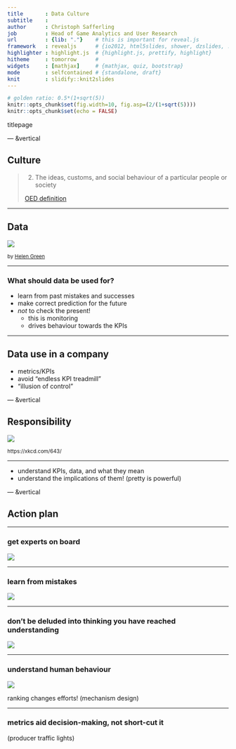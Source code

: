```yaml
---
title       : Data Culture
subtitle    : 
author      : Christoph Safferling
job         : Head of Game Analytics and User Research
url         : {lib: "."}    # this is important for reveal.js
framework   : revealjs      # {io2012, html5slides, shower, dzslides, ...}
highlighter : highlight.js  # {highlight.js, prettify, highlight}
hitheme     : tomorrow      # 
widgets     : [mathjax]     # {mathjax, quiz, bootstrap}
mode        : selfcontained # {standalone, draft}
knit        : slidify::knit2slides
---
```


```r
# golden ratio: 0.5*(1+sqrt(5))
knitr::opts_chunk$set(fig.width=10, fig.asp=(2/(1+sqrt(5))))
knitr::opts_chunk$set(echo = FALSE)
```

titlepage

--- &vertical

## Culture

> (2) The ideas, customs, and social behaviour of a particular people or society  
>   
> [OED definition](https://en.oxforddictionaries.com/definition/culture)

***

## Data

![](./assets/img/different-faces-of-david-bowie.gif)

<small>by [Helen Green](http://dollychops.tumblr.com/image/107517113745)</small>

***

### What should data be used for?

- learn from past mistakes and successes
- make correct prediction for the future
- *not* to check the present!
    - this is monitoring
    - drives behaviour towards the KPIs


---

## Data use in a company

- metrics/KPIs 
- avoid "endless KPI treadmill"
- "illusion of control"


--- &vertical

## Responsibility

![](./assets/img/ohm.png)

<small>https://xkcd.com/643/</small>

***

- understand KPIs, data, and what they mean
- understand the implications of them! 
    (pretty is powerful)

<!--
https://medium.com/airbnb-engineering/democratizing-data-at-airbnb-852d76c51770
-->


--- &vertical

## Action plan 

***

### get experts on board

![](./assets/img/clueless-dog.png)

***

### learn from mistakes 

![](./assets/img/you-had-one-job-cities-skylines.jpg)

<!--
difficult, als decision-making is intransparent
-->

***

### don't be deluded into thinking you have reached understanding

![](./assets/img/yes-no-maybe.gif)

<!--
https://medium.com/airbnb-engineering/how-airbnb-democratizes-data-science-with-data-university-3eccc71e073a
-->

***

### understand human behaviour

![](./assets/img/psychiatrist-no-friends.jpg)

ranking changes efforts! (mechanism design)

***

### metrics aid decision-making, not short-cut it

(producer traffic lights)








